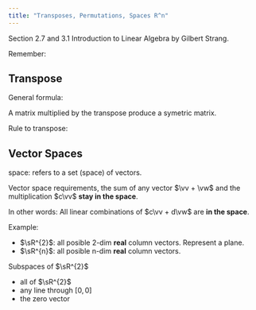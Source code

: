 ```yaml
---
title: "Transposes, Permutations, Spaces R^n"
---
```



Section 2.7 and 3.1 Introduction to Linear Algebra by Gilbert Strang.

Remember:

<Equation
    formula="\begin{bmatrix}
    \mA = \mL \mU
    \end{bmatrix}"
    description="LU decomposition."
/>

## Transpose

<Equation
    formula="\textrm{If} \quad \mA = \begin{bmatrix}
    1 & 2 & 3 \\
    0 & 0 & 4
    \end{bmatrix} \quad \textrm{then} \quad \mA^{T} = \begin{bmatrix}
    1 & 0 \\
    2 & 0 \\
    3 & 4
    \end{bmatrix}"
    description="Transpose"
/>

General formula:

<Equation
    formula="(\mA^T)_{ij} = \mA_{ji}"
    description="General formula for transpose."
/>

<Equation
    formula="\mA^T = \mA"
    description="Symetric matrix."
/>

<Important
    note="Transpose do not effect symetric matrices."
/>

A matrix multiplied by the transpose produce a symetric matrix.

<Equation
    formula="\mR^{T} \mR \textrm{ is always symetric}"
/>

Rule to transpose:

<Equation
    formula="(\mR^{T} \mR)^{T} = \mR^{T} \mR^{TT} = \mR^{T} \mR"
/>

## Vector Spaces

space: refers to a set (space) of vectors.

Vector space requirements, the sum of any vector $\vv + \vw$ and the multiplication $c\vv$ **stay in the space**.

In other words: All linear combinations of $c\vv + d\vw$ are **in the space**.


Example:
- $\sR^{2}$: all posible 2-dim **real** column vectors. Represent a plane.
- $\sR^{n}$: all posible n-dim **real** column vectors.

<Important
    note="Definition: The space $\sR^n$ consists of all column vectors $\vv$ with $n$ components (the components are real numbers)."
/>

<VectorSpace2D
    description="$\sR^{2}$ vector space."
/>

Subspaces of $\sR^{2}$
- all of $\sR^{2}$
- any line through $[0, 0]$
- the zero vector

<SubSpaceL2D
    description="any LINE through $[0,0]$ is a sub-space of the vector space $\sR^{2}$"
/>
